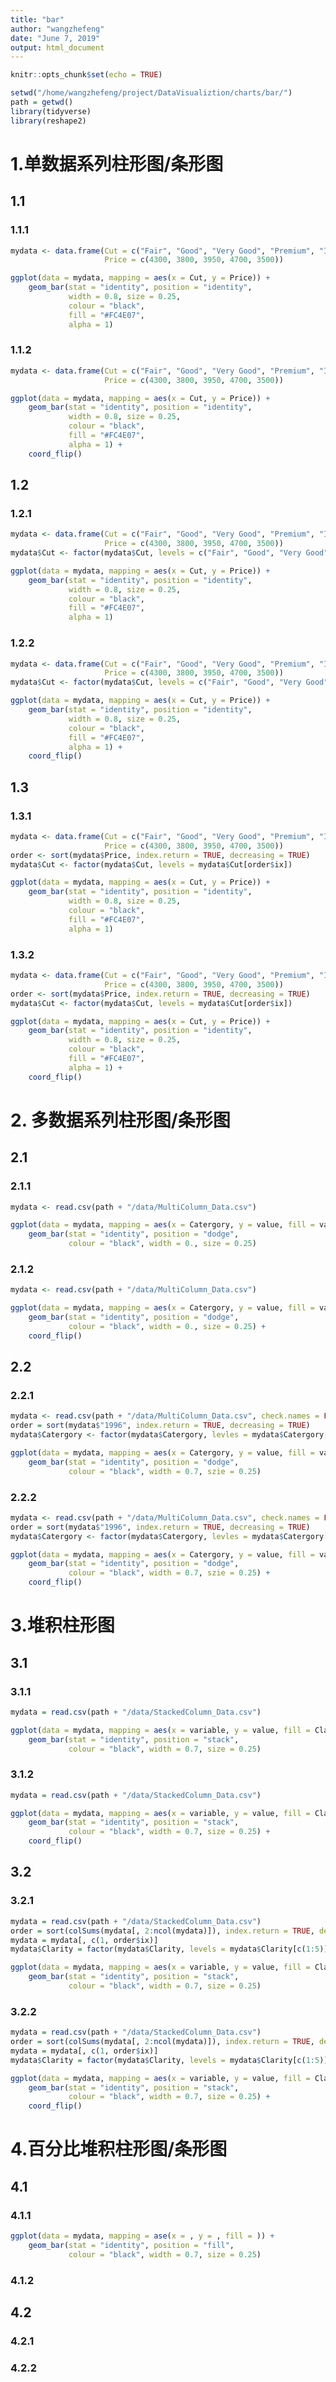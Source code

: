 ```yaml
---
title: "bar"
author: "wangzhefeng"
date: "June 7, 2019"
output: html_document
---
```


```r
knitr::opts_chunk$set(echo = TRUE)
```

```r
setwd("/home/wangzhefeng/project/DataVisualiztion/charts/bar/")
path = getwd()
library(tidyverse)
library(reshape2)
```

# 1.单数据系列柱形图/条形图

## 1.1 

### 1.1.1

```r
mydata <- data.frame(Cut = c("Fair", "Good", "Very Good", "Premium", "Ideal"),
                     Price = c(4300, 3800, 3950, 4700, 3500))

ggplot(data = mydata, mapping = aes(x = Cut, y = Price)) +
    geom_bar(stat = "identity", position = "identity",
             width = 0.8, size = 0.25, 
             colour = "black", 
             fill = "#FC4E07", 
             alpha = 1)
```


### 1.1.2

```r
mydata <- data.frame(Cut = c("Fair", "Good", "Very Good", "Premium", "Ideal"),
                     Price = c(4300, 3800, 3950, 4700, 3500))

ggplot(data = mydata, mapping = aes(x = Cut, y = Price)) +
    geom_bar(stat = "identity", position = "identity",
             width = 0.8, size = 0.25, 
             colour = "black", 
             fill = "#FC4E07", 
             alpha = 1) +
    coord_flip()
```

## 1.2 

### 1.2.1

```r
mydata <- data.frame(Cut = c("Fair", "Good", "Very Good", "Premium", "Ideal"),
                     Price = c(4300, 3800, 3950, 4700, 3500))
mydata$Cut <- factor(mydata$Cut, levels = c("Fair", "Good", "Very Good", "Premium", "Ideal"))

ggplot(data = mydata, mapping = aes(x = Cut, y = Price)) +
    geom_bar(stat = "identity", position = "identity", 
             width = 0.8, size = 0.25, 
             colour = "black", 
             fill = "#FC4E07", 
             alpha = 1)
```

### 1.2.2

```r
mydata <- data.frame(Cut = c("Fair", "Good", "Very Good", "Premium", "Ideal"),
                     Price = c(4300, 3800, 3950, 4700, 3500))
mydata$Cut <- factor(mydata$Cut, levels = c("Fair", "Good", "Very Good", "Premium", "Ideal"))

ggplot(data = mydata, mapping = aes(x = Cut, y = Price)) +
    geom_bar(stat = "identity", position = "identity", 
             width = 0.8, size = 0.25, 
             colour = "black", 
             fill = "#FC4E07", 
             alpha = 1) +
    coord_flip()
```

## 1.3 

### 1.3.1 

```r
mydata <- data.frame(Cut = c("Fair", "Good", "Very Good", "Premium", "Ideal"),
                     Price = c(4300, 3800, 3950, 4700, 3500))
order <- sort(mydata$Price, index.return = TRUE, decreasing = TRUE)
mydata$Cut <- factor(mydata$Cut, levels = mydata$Cut[order$ix])

ggplot(data = mydata, mapping = aes(x = Cut, y = Price)) +
    geom_bar(stat = "identity", position = "identity",
             width = 0.8, size = 0.25, 
             colour = "black", 
             fill = "#FC4E07", 
             alpha = 1)
```

### 1.3.2

```r
mydata <- data.frame(Cut = c("Fair", "Good", "Very Good", "Premium", "Ideal"),
                     Price = c(4300, 3800, 3950, 4700, 3500))
order <- sort(mydata$Price, index.return = TRUE, decreasing = TRUE)
mydata$Cut <- factor(mydata$Cut, levels = mydata$Cut[order$ix])

ggplot(data = mydata, mapping = aes(x = Cut, y = Price)) +
    geom_bar(stat = "identity", position = "identity",
             width = 0.8, size = 0.25, 
             colour = "black", 
             fill = "#FC4E07", 
             alpha = 1) +
    coord_flip()
```

# 2. 多数据系列柱形图/条形图

## 2.1

### 2.1.1

```r
mydata <- read.csv(path + "/data/MultiColumn_Data.csv")

ggplot(data = mydata, mapping = aes(x = Catergory, y = value, fill = variable)) +
    geom_bar(stat = "identity", position = "dodge", 
             colour = "black", width = 0., size = 0.25)
```

### 2.1.2

```r
mydata <- read.csv(path + "/data/MultiColumn_Data.csv")

ggplot(data = mydata, mapping = aes(x = Catergory, y = value, fill = variable)) +
    geom_bar(stat = "identity", position = "dodge", 
             colour = "black", width = 0., size = 0.25) +
    coord_flip()
```


## 2.2

### 2.2.1

```r
mydata <- read.csv(path + "/data/MultiColumn_Data.csv", check.names = FALSE)
order = sort(mydata$"1996", index.return = TRUE, decreasing = TRUE)
mydata$Catergory <- factor(mydata$Catergory, levles = mydata$Catergory[order$ix])

ggplot(data = mydata, mapping = aes(x = Catergory, y = value, fill = variable)) +
    geom_bar(stat = "identity", position = "dodge",
             colour = "black", width = 0.7, szie = 0.25)
```

### 2.2.2


```r
mydata <- read.csv(path + "/data/MultiColumn_Data.csv", check.names = FALSE)
order = sort(mydata$"1996", index.return = TRUE, decreasing = TRUE)
mydata$Catergory <- factor(mydata$Catergory, levles = mydata$Catergory[order$ix])

ggplot(data = mydata, mapping = aes(x = Catergory, y = value, fill = variable)) +
    geom_bar(stat = "identity", position = "dodge",
             colour = "black", width = 0.7, szie = 0.25) +
    coord_flip()
```

# 3.堆积柱形图

## 3.1

### 3.1.1

```r
mydata = read.csv(path + "/data/StackedColumn_Data.csv")

ggplot(data = mydata, mapping = aes(x = variable, y = value, fill = Clarity)) +
    geom_bar(stat = "identity", position = "stack", 
             colour = "black", width = 0.7, size = 0.25)
```

### 3.1.2

```r
mydata = read.csv(path + "/data/StackedColumn_Data.csv")

ggplot(data = mydata, mapping = aes(x = variable, y = value, fill = Clarity)) +
    geom_bar(stat = "identity", position = "stack", 
             colour = "black", width = 0.7, size = 0.25) +
    coord_flip()
```


## 3.2

### 3.2.1

```r
mydata = read.csv(path + "/data/StackedColumn_Data.csv")
order = sort(colSums(mydata[, 2:ncol(mydata)]), index.return = TRUE, decreasing = TRUE)
mydata = mydata[, c(1, order$ix)]
mydata$Clarity = factor(mydata$Clarity, levels = mydata$Clarity[c(1:5)])

ggplot(data = mydata, mapping = aes(x = variable, y = value, fill = Clarity)) +
    geom_bar(stat = "identity", position = "stack", 
             colour = "black", width = 0.7, size = 0.25)
```

### 3.2.2

```r
mydata = read.csv(path + "/data/StackedColumn_Data.csv")
order = sort(colSums(mydata[, 2:ncol(mydata)]), index.return = TRUE, decreasing = TRUE)
mydata = mydata[, c(1, order$ix)]
mydata$Clarity = factor(mydata$Clarity, levels = mydata$Clarity[c(1:5)])

ggplot(data = mydata, mapping = aes(x = variable, y = value, fill = Clarity)) +
    geom_bar(stat = "identity", position = "stack", 
             colour = "black", width = 0.7, size = 0.25) +
    coord_flip()
```

#  4.百分比堆积柱形图/条形图

## 4.1

### 4.1.1

```r
ggplot(data = mydata, mapping = ase(x = , y = , fill = )) +
    geom_bar(stat = "identity", position = "fill", 
             colour = "black", width = 0.7, size = 0.25)
```

### 4.1.2


## 4.2

### 4.2.1


### 4.2.2
